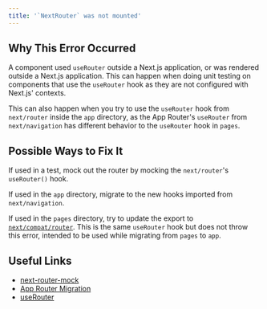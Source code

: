 ```yaml
---
title: '`NextRouter` was not mounted'
---
```


## Why This Error Occurred

A component used `useRouter` outside a Next.js application, or was rendered outside a Next.js application. This can happen when doing unit testing on components that use the `useRouter` hook as they are not configured with Next.js' contexts.

This can also happen when you try to use the `useRouter` hook from `next/router` inside the `app` directory, as the App Router's `useRouter` from `next/navigation` has different behavior to the `useRouter` hook in `pages`.

## Possible Ways to Fix It

If used in a test, mock out the router by mocking the `next/router`'s `useRouter()` hook.

If used in the `app` directory, migrate to the new hooks imported from `next/navigation`.

If used in the `pages` directory, try to update the export to [`next/compat/router`](/docs/pages/api-reference/functions/use-router#the-nextcompatrouter-export). This is the same `useRouter` hook but does not throw this error, intended to be used while migrating from `pages` to `app`.

## Useful Links

- [next-router-mock](https://www.npmjs.com/package/next-router-mock)
- [App Router Migration](/docs/app/guides/migrating/app-router-migration)
- [useRouter](/docs/app/api-reference/functions/use-router)
